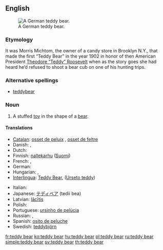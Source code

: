 ==English==
[[Image:Teddy bear 27.jpg|thumb|right|A German teddy bear.]]

===Etymology===
It was Morris Michtom, the owner of a candy store in Brooklyn N.Y., that made the first “Teddy Bear” in the year 1902 in honor of then American President [[w:Theodore Roosevelt|Theodore “Teddy” Roosevelt]] when as the story goes she had heard he’d refused to shoot a bear cub on one of his hunting trips.

===Alternative spellings===
* [[teddybear]]

===Noun===
{{en-noun|sg=[[teddy]] [[bear]]}}

# A stuffed [[toy]] in the shape of a [[bear]].

====Translations====
{{trans-top|a stuffed toy bear}}
* [[Catalan]]: [[osset de peluix]] {{m}}, [[osset de feltre]] {{m}}
* Danish: {{t-|da|bamse}},  {{t-|da|teddybjørn}}
* Dutch: {{t-|nl|teddybeer|m}}
* Finnish: [[nallekarhu]] ([[:fi:nallekarhu|Suomi]])
* French: {{t+|fr|ours en peluche|m}}, {{t+|fr|nounours|m}}
* German: {{t+|de|Teddybär|m}}
* Hungarian: {{t+|hu|maci}}, {{t+|hu|mackó}}
* [[Interlingua]]: [[Teddy Bear]], ([[Urseto teddy]])
{{trans-mid}}
* Italian: {{t-|it|orsacchiotto|m}}
* Japanese: [[テディベア]] (tedii bea)
* Latvian: [[lācītis]]
* Polish: {{t+|pl|pluszowy miś}}
* Portuguese: [[ursinho de pelúcia]]
* Russian: {{t|ru|плюшевый мишка|m|tr=pl'úševyj míška|sc=Cyrl}}, {{t+|ru|мишка|m|tr=míška|sc=Cyrl}}
* Spanish: [[osito de peluche]] {{m}}
* Swedish: [[teddybjörn]] {{c}}
{{trans-bottom}}

[[fr:teddy bear]]
[[ko:teddy bear]]
[[hu:teddy bear]]
[[pl:teddy bear]]
[[ru:teddy bear]]
[[simple:teddy bear]]
[[sv:teddy bear]]
[[th:teddy bear]]